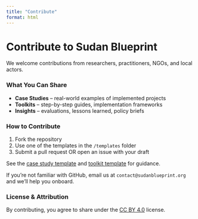 ```yaml
---
title: "Contribute"
format: html
---
```


# Contribute to Sudan Blueprint

We welcome contributions from researchers, practitioners, NGOs, and local actors.

### What You Can Share

-   **Case Studies** – real-world examples of implemented projects
-   **Toolkits** – step-by-step guides, implementation frameworks
-   **Insights** – evaluations, lessons learned, policy briefs

### How to Contribute

1.  Fork the repository
2.  Use one of the templates in the `/templates` folder
3.  Submit a pull request OR open an issue with your draft

See the [case study template](../templates/case-study-template.qmd) and [toolkit template](../templates/toolkit-template.qmd) for guidance.

If you're not familiar with GitHub, email us at `contact@sudanblueprint.org` and we’ll help you onboard.

### License & Attribution

By contributing, you agree to share under the [CC BY 4.0](https://creativecommons.org/licenses/by/4.0/) license.


